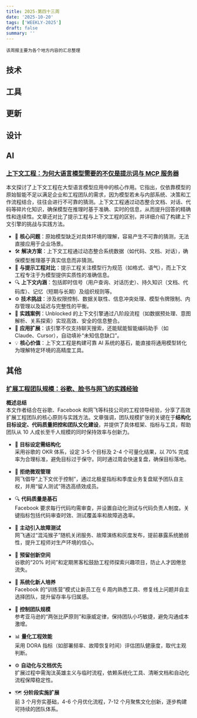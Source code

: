 ```yaml
---
title: 2025-第四十三周
date: '2025-10-20'
tags: ['WEEKLY-2025']
draft: false
summary: ''
---
```


`该周报主要为各个地方内容的汇总整理`

<TOCInlineWithSticky toc={props.toc} />

## 技术

## 工具

## 更新

## 设计

## AI

### [上下文工程：为何大语言模型需要的不仅是提示词与 MCP 服务器](https://getunblocked.com/blog/context-engineering/)

本文探讨了上下文工程在大型语言模型应用中的核心作用。它指出，仅依靠模型的原始智能不足以满足企业和工程团队的需求，因为模型若未与内部系统、决策和工作流程结合，往往会进行不可靠的猜测。上下文工程通过动态整合文档、对话、代码等碎片化知识，确保模型在推理时基于准确、实时的信息，从而提升回答的精确性和连续性。文章还对比了提示工程与上下文工程的区别，并详细介绍了构建上下文引擎的挑战与实践方法。

- 🧠 **核心问题**：原始模型缺乏对具体环境的理解，容易产生不可靠的猜测，无法直接应用于企业场景。
- 🛠️ **解决方案**：上下文工程通过动态整合系统数据（如代码、文档、对话），确保模型推理基于真实信息而非猜测。
- 🎯 **与提示工程对比**：提示工程关注模型行为规范（如格式、语气），而上下文工程专注于为模型提供实质性的准确信息。
- 🔍 **上下文内涵**：包括即时信号（用户查询、对话历史）、持久知识（文档、代码库）、记忆（短期与长期）及组织规则等。
- ⚙️ **技术挑战**：涉及权限控制、数据关联性、信息冲突处理、模型令牌限制、内存管理以及延迟与完整性的平衡。
- 🚀 **实践案例**：Unblocked 的上下文引擎通过八阶段流程（如数据预处理、意图解析、关系探索）实现高效、安全的信息整合。
- 🤖 **应用扩展**：该引擎不仅支持聊天搜索，还能赋能智能编码助手（如 Claude、Cursor），自动填补“未知信息缺口”。
- 💡 **核心价值**：上下文工程是构建可靠 AI 系统的基石，能直接将通用模型转化为理解特定环境的高精度工具。

## 其他

### [扩展工程团队规模：谷歌、脸书与网飞的实践经验](https://greenido.wordpress.com/2025/09/25/scaling-engineering-teams-lessons-from-google-facebook-and-netflix/)

**概述总结**  
本文作者结合在谷歌、Facebook 和网飞等科技公司的工程领导经验，分享了高效扩展工程团队的核心原则与实践方法。文章强调，团队规模扩张的关键在于**结构化目标设定、代码质量把控和团队文化建设**，并提供了具体框架、指标与工具，帮助团队从 10 人成长至千人规模的同时保持效率与创新力。

- 🎯 **目标设定需结构化**  
  采用谷歌的 OKR 体系，设定 3-5 个目标及 2-4 个可量化结果，以 70% 完成率为合理标准，避免目标过于保守。同时通过周会快速复盘，确保目标落地。

- 🚫 **拒绝微观管理**  
  网飞倡导“上下文优于控制”，通过北极星指标和季度业务复盘赋予团队自主权，并用“留人测试”筛选高绩效成员。

- 🔍 **代码质量是基石**  
  Facebook 要求每行代码均需审查，并设置自动化测试与代码负责人制度。关键指标包括代码审查时效、测试覆盖率和故障逃逸率。

- 🐒 **主动引入故障测试**  
  网飞通过“混沌猴子”随机关闭服务、故障演练和灰度发布，提前暴露系统脆弱性，提升工程师对生产环境的信心。

- 🧠 **预留创新空间**  
  谷歌的“20% 时间”和定期黑客松鼓励工程师探索兴趣项目，防止人才因倦怠流失。

- 🏫 **系统化新人培养**  
  Facebook 的“训练营”模式让新员工在 6 周内熟悉工具、修复线上问题并自主选择团队，提升留存率与归属感。

- 🍕 **控制团队规模**  
  参考亚马逊的“两张比萨原则”和康威定律，保持团队小巧敏捷，避免沟通成本激增。

- 📊 **量化工程效能**  
  采用 DORA 指标（如部署频率、故障恢复时间）评估团队健康度，取代主观判断。

- ⚙️ **自动化与文档优先**  
  扩展过程中需淘汰英雄主义与临时流程，依赖系统化工具、清晰文档和自动化流程保障稳定性。

- 🗺️ **分阶段实施扩展**  
  前 3 个月夯实基础，4-6 个月优化流程，7-12 个月聚焦文化创新，逐步构建可持续的团队体系。
